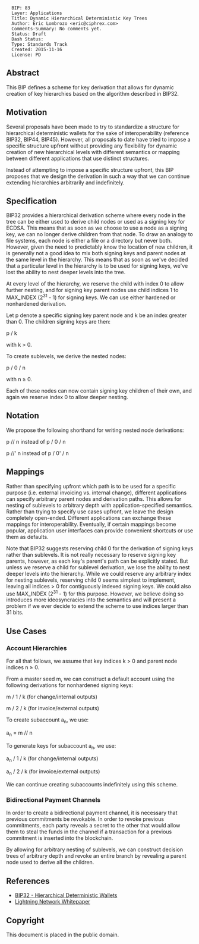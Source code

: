 <pre>
  BIP: 83
  Layer: Applications
  Title: Dynamic Hierarchical Deterministic Key Trees
  Author: Eric Lombrozo <eric@ciphrex.com>
  Comments-Summary: No comments yet.
  Status: Draft
  Dash Status:
  Type: Standards Track
  Created: 2015-11-16
  License: PD
</pre>

==Abstract==

This BIP defines a scheme for key derivation that allows for dynamic creation of key hierarchies based on the algorithm described in BIP32.

==Motivation==

Several proposals have been made to try to standardize a structure for hierarchical deterministic wallets for the sake of interoperability (reference BIP32, BIP44, BIP45). However, all proposals to date have tried to impose a specific structure upfront without providing any flexibility for dynamic creation of new hierarchical levels with different semantics or mapping between different applications that use distinct structures.

Instead of attempting to impose a specific structure upfront, this BIP proposes that we design the derivation in such a way that we can continue extending hierarchies arbitrarily and indefinitely.

==Specification==

BIP32 provides a hierarchical derivation scheme where every node in the tree can be either used to derive child nodes or used as a signing key for ECDSA. This means that as soon as we choose to use a node as a signing key, we can no longer derive children from that node. To draw an analogy to file systems, each node is either a file or a directory but never both. However, given the need to predictably know the location of new children, it is generally not a good idea to mix both signing keys and parent nodes at the same level in the hierarchy. This means that as soon as we've decided that a particular level in the hierarchy is to be used for signing keys, we've lost the ability to nest deeper levels into the tree.

At every level of the hierarchy, we reserve the child with index 0 to allow further nesting, and for signing key parent nodes use child indices 1 to MAX_INDEX (2<sup>31</sup> - 1) for signing keys. We can use either hardened or nonhardened derivation.

Let p denote a specific signing key parent node and k be an index greater than 0. The children signing keys are then:

p / k

with k > 0.

To create sublevels, we derive the nested nodes:

p / 0 / n

with n &ge; 0.

Each of these nodes can now contain signing key children of their own, and again we reserve index 0 to allow deeper nesting.

==Notation==

We propose the following shorthand for writing nested node derivations:

p // n instead of p / 0 / n

p //' n instead of p / 0' / n

==Mappings==

Rather than specifying upfront which path is to be used for a specific purpose (i.e. external invoicing vs. internal change), different applications can specify arbitrary parent nodes and derivation paths. This allows for nesting of sublevels to arbitrary depth with application-specified semantics. Rather than trying to specify use cases upfront, we leave the design completely open-ended. Different applications can exchange these mappings for interoperability. Eventually, if certain mappings become popular, application user interfaces can provide convenient shortcuts or use them as defaults.

Note that BIP32 suggests reserving child 0 for the derivation of signing keys rather than sublevels. It is not really necessary to reserve signing key parents, however, as each key's parent's path can be explicitly stated. But unless we reserve a child for sublevel derivation, we lose the ability to nest deeper levels into the hierarchy. While we could reserve any arbitrary index for nesting sublevels, reserving child 0 seems simplest to implement, leaving all indices > 0 for contiguously indexed signing keys. We could also use MAX_INDEX (2<sup>31</sup> - 1) for this purpose. However, we believe doing so introduces more ideosyncracies into the semantics and will present a problem if we ever decide to extend the scheme to use indices larger than 31 bits.

==Use Cases==

===Account Hierarchies===

For all that follows, we assume that key indices k > 0 and parent node indices n &ge; 0.

From a master seed m, we can construct a default account using the following derivations for nonhardened signing keys:

m / 1 / k (for change/internal outputs)

m / 2 / k (for invoice/external outputs)

To create subaccount a<sub>n</sub>, we use:

a<sub>n</sub> = m // n

To generate keys for subaccount a<sub>n</sub>, we use:

a<sub>n</sub> / 1 / k (for change/internal outputs)

a<sub>n</sub> / 2 / k (for invoice/external outputs)

We can continue creating subaccounts indefinitely using this scheme.

===Bidirectional Payment Channels===

In order to create a bidirectional payment channel, it is necessary that previous commitments be revokable. In order to revoke previous commitments, each party reveals a secret to the other that would allow them to steal the funds in the channel if a transaction for a previous commitment is inserted into the blockchain.

By allowing for arbitrary nesting of sublevels, we can construct decision trees of arbitrary depth and revoke an entire branch by revealing a parent node used to derive all the children. 

==References==

* [[bip-0032.mediawiki|BIP32 - Hierarchical Deterministic Wallets]]
* [[https://lightning.network/lightning-network-paper.pdf|Lightning Network Whitepaper]]

==Copyright==

This document is placed in the public domain.


